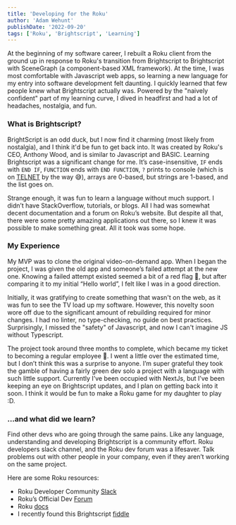 ```yaml
---
title: 'Developing for the Roku'
author: 'Adam Wehunt'
publishDate: '2022-09-20'
tags: ['Roku', 'Brightscript', 'Learning']
---
```


At the beginning of my software career, I rebuilt a Roku client from the ground up in response to Roku's transition from Brightscript to Brightscript with SceneGraph (a component-based XML framework). At the time, I was most comfortable with Javascript web apps, so learning a new language for my entry into software development felt daunting.  I quickly learned that few people knew what Brightscript actually was. Powered by the "naively confident" part of my learning curve, I dived in headfirst and had a lot of  headaches, nostalgia, and fun.

### What is Brightscript?

BrightScript is an odd duck, but I now find it charming (most likely from nostalgia), and I think it'd be fun to get back into. It was created by Roku's CEO, Anthony Wood, and is similar to Javascript and BASIC. Learning Brightscript was a significant change for me. It’s case-insensitive, `IF` ends with `END IF`, `FUNCTION` ends with `END FUNCTION`, `?` prints to console (which is on [TELNET](https://en.wikipedia.org/wiki/Telnet) by the way 😅), arrays are 0-based, but strings are 1-based, and the list goes on. 

Strange enough, it was fun to learn a language without much support. I didn’t have StackOverflow, tutorials, or blogs. All I had was somewhat decent documentation and a forum on Roku’s website. But despite all that, there were some pretty amazing applications out there, so I knew it was possible to make something great. All it took was some hope.

### My Experience

My MVP was to clone the original video-on-demand app. When I began the project, I was given the old app and someone’s failed attempt at the new one. Knowing a failed attempt existed seemed a bit of a red flag 🚩, but after comparing it to my initial “Hello world”, I felt like I was in a good direction.

Initially, it was gratifying to create something that wasn't on the web, as it was fun to see the TV load up my software. However, this novelty soon wore off due to the significant amount of rebuilding required for minor changes. I had no linter, no type-checking, no guide on best practices. Surprisingly, I missed the "safety" of Javascript, and now I can't imagine JS without Typescript.

The project took around three months to complete, which became my ticket to becoming a regular employee 🎉. I went a little over the estimated time, but I don’t think this was a surprise to anyone. I’m super grateful they took the gamble of having a fairly green dev solo a project with a language with such little support. Currently I’ve been occupied with NextJs, but I’ve been keeping an eye on Brightscript updates, and I plan on getting back into it soon. I think it would be fun to make a Roku game for my daughter to play :D.

### …and what did we learn?

Find other devs who are going through the same pains. Like any language, understanding and developing Brightscript is a community effort. Roku developers slack channel, and the Roku dev forum was a lifesaver. Talk problems out with other people in your company, even if they aren’t working on the same project.

Here are some Roku resources:
   - Roku Developer Community [Slack](https://rokudevelopers.slack.com/ssb/redirect)
   - Roku’s Official Dev [Forum](https://community.roku.com/t5/Developers/ct-p/channel-developers)
   - Roku [docs](https://developer.roku.com/docs/developer-program/getting-started/roku-dev-prog.md)
   - I recently found this Brightscript [fiddle](https://brsfiddle.net )

